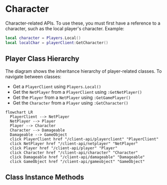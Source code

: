 
# Character

Character-related APIs. To use these, you must first have a reference to a character, such as the local player's character. Example:

```lua
local character = Players.Local()
local localChar = playerClient:GetCharacter()
```


## Player Class Hierarchy

The diagram shows the inheritance hierarchy of player-related classes. To navigate between classes:
- Get a `PlayerClient` using `Players.Local()`
- Get the `NetPlayer` from a `PlayerClient` using `:GetNetPlayer()`
- Get the `Player` from a `NetPlayer` using `:GetGamePlayer()`
- Get the `Character` from a `Player` using `:GetCharacter()`


```mermaid
flowchart LR
  PlayerClient --> NetPlayer
  NetPlayer --> Player
  Player --> Character
  Character --> Damageable
  Damageable --> GameObject
  click PlayerClient href "/client-api/playerclient" "PlayerClient"
  click NetPlayer href "/client-api/netplayer" "NetPlayer"
  click Player href "/client-api/player" "Player"
  click Character href "/client-api/character" "Character"
  click Damageable href "/client-api/damageable" "Damageable"
  click GameObject href "/client-api/gameobject" "GameObject"
```

## Class Instance Methods

<InheritedComponent className="Character" />

